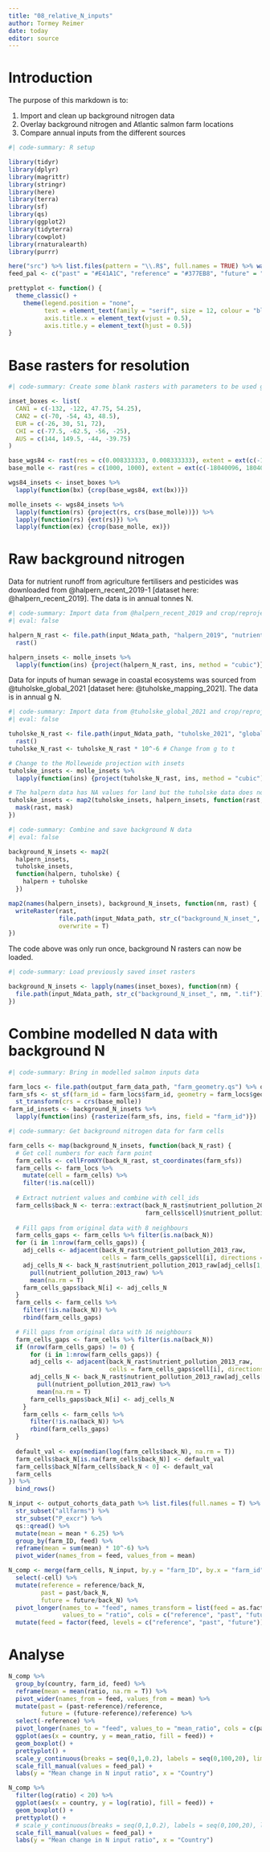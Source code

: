 ```yaml
---
title: "08_relative_N_inputs"
author: Tormey Reimer
date: today
editor: source
---
```


# Introduction

The purpose of this markdown is to:

1. Import and clean up background nitrogen data
2. Overlay background nitrogen and Atlantic salmon farm locations
3. Compare annual inputs from the different sources

```r
#| code-summary: R setup

library(tidyr)
library(dplyr)
library(magrittr)
library(stringr)
library(here)
library(terra)
library(sf)
library(qs)
library(ggplot2)
library(tidyterra)
library(cowplot)
library(rnaturalearth)
library(purrr)

here("src") %>% list.files(pattern = "\\.R$", full.names = TRUE) %>% walk(source)
feed_pal <- c("past" = "#E41A1C", "reference" = "#377EB8", "future" = "#4DAF4A")  

prettyplot <- function() {
  theme_classic() +
    theme(legend.position = "none",
          text = element_text(family = "serif", size = 12, colour = "black"),
          axis.title.x = element_text(vjust = 0.5),
          axis.title.y = element_text(hjust = 0.5))
}
```

# Base rasters for resolution

```r
#| code-summary: Create some blank rasters with parameters to be used going forward

inset_boxes <- list(
  CAN1 = c(-132, -122, 47.75, 54.25),
  CAN2 = c(-70, -54, 43, 48.5),
  EUR = c(-26, 30, 51, 72),
  CHI = c(-77.5, -62.5, -56, -25),
  AUS = c(144, 149.5, -44, -39.75)
)

base_wgs84 <- rast(res = c(0.008333333, 0.008333333), extent = ext(c(-180, 180, -90, 90)), crs = "EPSG:4326")
base_molle <- rast(res = c(1000, 1000), extent = ext(c(-18040096, 18040096, -9020048, 9020048)), crs = "ESRI:54009")

wgs84_insets <- inset_boxes %>% 
  lapply(function(bx) {crop(base_wgs84, ext(bx))}) 

molle_insets <- wgs84_insets %>% 
  lapply(function(rs) {project(rs, crs(base_molle))}) %>% 
  lapply(function(rs) {ext(rs)}) %>% 
  lapply(function(ex) {crop(base_molle, ex)})
```

# Raw background nitrogen

Data for nutrient runoff from agriculture fertilisers and pesticides was downloaded from @halpern_recent_2019-1 [dataset here: @halpern_recent_2019]. The data is in annual tonnes N.

```r
#| code-summary: Import data from @halpern_recent_2019 and crop/reproject for the 5 insets being used
#| eval: false

halpern_N_rast <- file.path(input_Ndata_path, "halpern_2019", "nutrient_pollution_2013_raw.tif") %>%
  rast()

halpern_insets <- molle_insets %>% 
  lapply(function(ins) {project(halpern_N_rast, ins, method = "cubic")})
```

Data for inputs of human sewage in coastal ecosystems was sourced from @tuholske_global_2021 [dataset here: @tuholske_mapping_2021]. The data is in annual g N.

```r
#| code-summary: Import data from @tuholske_global_2021 and crop/reproject for the 5 insets being used
#| eval: false

tuholske_N_rast <- file.path(input_Ndata_path, "tuholske_2021", "global_effluent_2015_tot_N.tif") %>%
  rast() 
tuholske_N_rast <- tuholske_N_rast * 10^-6 # Change from g to t

# Change to the Molleweide projection with insets
tuholske_insets <- molle_insets %>% 
  lapply(function(ins) {project(tuholske_N_rast, ins, method = "cubic")})

# The halpern data has NA values for land but the tuholske data does not, so mask
tuholske_insets <- map2(tuholske_insets, halpern_insets, function(rast, mask) {
  mask(rast, mask)
})
```

```r
#| code-summary: Combine and save background N data
#| eval: false

background_N_insets <- map2(
  halpern_insets, 
  tuholske_insets, 
  function(halpern, tuholske) {
    halpern + tuholske
  })

map2(names(halpern_insets), background_N_insets, function(nm, rast) {
  writeRaster(rast, 
              file.path(input_Ndata_path, str_c("background_N_inset_", nm, ".tif")), 
              overwrite = T)
})
```

The code above was only run once, background N rasters can now be loaded.

```r
#| code-summary: Load previously saved inset rasters

background_N_insets <- lapply(names(inset_boxes), function(nm) {
  file.path(input_Ndata_path, str_c("background_N_inset_", nm, ".tif")) %>% rast()
})
```

# Combine modelled N data with background N

```r
#| code-summary: Bring in modelled salmon inputs data

farm_locs <- file.path(output_farm_data_path, "farm_geometry.qs") %>% qs::qread()
farm_sfs <- st_sf(farm_id = farm_locs$farm_id, geometry = farm_locs$geometry) %>% 
  st_transform(crs = crs(base_molle))
farm_id_insets <- background_N_insets %>% 
  lapply(function(ins) {rasterize(farm_sfs, ins, field = "farm_id")})
```

```r
#| code-summary: Get background nitrogen data for farm cells

farm_cells <- map(background_N_insets, function(back_N_rast) {
  # Get cell numbers for each farm point
  farm_cells <- cellFromXY(back_N_rast, st_coordinates(farm_sfs))
  farm_cells <- farm_locs %>% 
    mutate(cell = farm_cells) %>% 
    filter(!is.na(cell))
  
  # Extract nutrient values and combine with cell_ids
  farm_cells$back_N <- terra::extract(back_N_rast$nutrient_pollution_2013_raw,
                                      farm_cells$cell)$nutrient_pollution_2013_raw
  
  # Fill gaps from original data with 8 neighbours
  farm_cells_gaps <- farm_cells %>% filter(is.na(back_N))
  for (i in 1:nrow(farm_cells_gaps)) {
    adj_cells <- adjacent(back_N_rast$nutrient_pollution_2013_raw, 
                          cells = farm_cells_gaps$cell[i], directions = 8)
    adj_cells_N <- back_N_rast$nutrient_pollution_2013_raw[adj_cells[1,]] %>% 
      pull(nutrient_pollution_2013_raw) %>% 
      mean(na.rm = T)
    farm_cells_gaps$back_N[i] <- adj_cells_N
  }
  farm_cells <- farm_cells %>% 
    filter(!is.na(back_N)) %>% 
    rbind(farm_cells_gaps)

  # Fill gaps from original data with 16 neighbours
  farm_cells_gaps <- farm_cells %>% filter(is.na(back_N))
  if (nrow(farm_cells_gaps) != 0) {
      for (i in 1:nrow(farm_cells_gaps)) {
      adj_cells <- adjacent(back_N_rast$nutrient_pollution_2013_raw, 
                            cells = farm_cells_gaps$cell[i], directions = 16)
      adj_cells_N <- back_N_rast$nutrient_pollution_2013_raw[adj_cells[1,]] %>% 
        pull(nutrient_pollution_2013_raw) %>% 
        mean(na.rm = T)
      farm_cells_gaps$back_N[i] <- adj_cells_N
    }
    farm_cells <- farm_cells %>% 
      filter(!is.na(back_N)) %>% 
      rbind(farm_cells_gaps)
  }
  
  default_val <- exp(median(log(farm_cells$back_N), na.rm = T))
  farm_cells$back_N[is.na(farm_cells$back_N)] <- default_val
  farm_cells$back_N[farm_cells$back_N < 0] <- default_val
  farm_cells
}) %>% 
  bind_rows()
```

```r

N_input <- output_cohorts_data_path %>% list.files(full.names = T) %>% 
  str_subset("allfarms") %>% 
  str_subset("P_excr") %>% 
  qs::qread() %>% 
  mutate(mean = mean * 6.25) %>% 
  group_by(farm_ID, feed) %>% 
  reframe(mean = sum(mean) * 10^-6) %>% 
  pivot_wider(names_from = feed, values_from = mean)

N_comp <- merge(farm_cells, N_input, by.y = "farm_ID", by.x = "farm_id", all = T) %>% 
  select(-cell) %>% 
  mutate(reference = reference/back_N,
         past = past/back_N,
         future = future/back_N) %>% 
  pivot_longer(names_to = "feed", names_transform = list(feed = as.factor),
               values_to = "ratio", cols = c("reference", "past", "future")) %>% 
  mutate(feed = factor(feed, levels = c("reference", "past", "future")))
```

# Analyse

```r

N_comp %>%
  group_by(country, farm_id, feed) %>% 
  reframe(mean = mean(ratio, na.rm = T)) %>% 
  pivot_wider(names_from = feed, values_from = mean) %>% 
  mutate(past = (past-reference)/reference,
         future = (future-reference)/reference) %>% 
  select(-reference) %>% 
  pivot_longer(names_to = "feed", values_to = "mean_ratio", cols = c(past, future)) %>% 
  ggplot(aes(x = country, y = mean_ratio, fill = feed)) +
  geom_boxplot() +
  prettyplot() +
  scale_y_continuous(breaks = seq(0,1,0.2), labels = seq(0,100,20), limits = c(0,0.6)) +
  scale_fill_manual(values = feed_pal) +
  labs(y = "Mean change in N input ratio", x = "Country")

N_comp %>% 
  filter(log(ratio) < 20) %>%
  ggplot(aes(x = country, y = log(ratio), fill = feed)) +
  geom_boxplot() +
  prettyplot() +
  # scale_y_continuous(breaks = seq(0,1,0.2), labels = seq(0,100,20), limits = c(0,0.6)) +
  scale_fill_manual(values = feed_pal) +
  labs(y = "Mean change in N input ratio", x = "Country")
```


